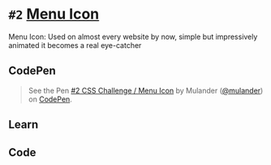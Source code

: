 
<Meta />

# `#2` [Menu Icon](https://100dayscss.com/days/2/)

Menu Icon: Used on almost every website by now, simple but impressively animated it becomes a real eye-catcher

## CodePen

> See the Pen [#2 CSS Challenge / Menu Icon](https://codepen.io/mulander/pen/LYXqJrm)
by Mulander ([@mulander](https://codepen.io/mulander))
on [CodePen](https://codepen.io).

## Learn

## Code

```html
```
```css
```